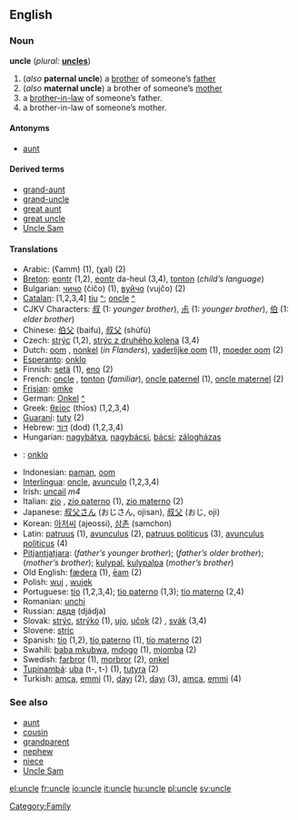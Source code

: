 ==English==
===Noun===
'''uncle''' (''plural:'' '''[[uncles]]''')

#(''also'' '''paternal uncle''') a [[brother]] of someone’s [[father]]
#(''also'' '''maternal uncle''') a brother of someone’s [[mother]]
#a [[brother-in-law]] of someone’s father.
#a brother-in-law of someone’s mother.

====Antonyms====
*[[aunt]]

====Derived terms====
*[[grand-aunt]]
*[[grand-uncle]]
*[[great aunt]]
*[[great uncle]]
*[[Uncle Sam]]

====Translations====
*Arabic: {{ARchar|[[عم]]}} (ʕamm) (1), {{ARchar|[[خال]]}} (χal) {{m}} (2)
*[[Breton]]: [[eontr]] {{m}} (1,2), [[eontr]] da-heul (3,4), [[tonton]] {{m}} (''child’s language'')
*Bulgarian: [[чичо]] (čičo) {{m}} (1), [[вуйчо]] (vujčo) {{m}} (2)
*[[Catalan]]: [1,2,3,4] [[tiu]] {{m}} [[:ca:tiu|^]]; [[oncle]] {{m}} [[:ca:oncle|^]]
*CJKV Characters: [[叔]] (1: ''younger brother''), [[尗]] (1: ''younger brother''), [[伯]] (1: ''elder brother'')
*Chinese: [[伯父]] (baifu), [[叔父]] (shúfù)
*Czech: [[strýc]] (1,2), [[strýc z druhého kolena]] (3,4) {{m}}
*Dutch: [[oom]] {{m}}, [[nonkel]] {{m}} (''in Flanders''), [[vaderlijke oom]] (1), [[moeder oom]] (2)
*[[Esperanto]]: [[onklo]]
*Finnish: [[setä]] (1), [[eno]] (2)
*French: [[oncle]] {{m}}, [[tonton]] {{m}} (''familiar''), [[oncle paternel]] (1), [[oncle maternel]] (2)
*[[Frisian]]: [[omke]] {{m}}
*German: [[Onkel]] {{m}} [[:de:Onkel|^]]
*Greek: [[θείος]] (thíos) {{m}} (1,2,3,4)
*[[Guaraní]]: [[tuty]] (2)
*Hebrew: [[דוד|דּוֹד]] (dod) {{m}} (1,2,3,4)
*Hungarian: [[nagybátya]], [[nagybácsi]], [[bácsi]]; [[zálogházas]]
*{{io}}: [[onklo]]
*Indonesian: [[paman]], [[oom]]
*[[Interlingua]]: [[oncle]], [[avunculo]] (1,2,3,4)
*Irish: [[uncail]] ''m4''
*Italian: [[zio]] {{m}}, [[zio paterno]] (1), [[zio materno]] (2)
*Japanese: [[叔父さん]] (おじさん, ojisan), [[叔父]] (おじ, oji)
*Korean: [[아저씨]] (ajeossi), [[삼촌]] (samchon)
*Latin: [[patruus]] (1), [[avunculus]] (2), [[patruus politicus]] (3), [[avunculus politicus]] (4)
*[[Pitjantjatjara]]: {{Unicode|[[mama maḻatja]]}} (''father’s younger brother''); {{Unicode|[[mama puḻka]]}} (''father’s older brother''); {{Unicode|[[kamuṟu]]}} (''mother’s brother''); [[kulypal]], [[kulypalpa]] (''mother’s brother'')
*Old English: [[fædera]] (1), [[eam|ēam]] (2)
*Polish: [[wuj]] {{m}}, [[wujek]] {{m}}
*Portuguese: [[tio]] {{m}} (1,2,3,4); [[tio paterno]] (1,3); [[tio materno]] (2,4)
*Romanian: [[unchi]] {{m}}
*Russian: [[дядя]] (djádja) {{m}}
*Slovak: [[strýc]], [[strýko]] (1), [[ujo]], [[učok]] (2) {{m}}, [[svák]] (3,4) {{m}}
*Slovene: [[stric]] {{m}}
*Spanish: [[tío]] {{m}} (1,2), [[tío paterno]] (1), [[tío materno]] (2)
*Swahili: [[baba mkubwa]], [[mdogo]] (1), [[mjomba]] (2)
*Swedish: [[farbror]] (1), [[morbror]] (2), [[onkel]]
*[[Tupinambá]]: [[uba]] (t-, t-) (1), [[tutyra]] (2)
*Turkish: [[amca]], [[emmi]] (1), [[dayı]] (2), [[dayı]] (3), [[amca]], [[emmi]] (4)

===See also===
*[[aunt]]
*[[cousin]]
*[[grandparent]]
*[[nephew]]
*[[niece]]
*[[Uncle Sam]]

[[Category:Family]]

[[el:uncle]]
[[fr:uncle]]
[[io:uncle]]
[[it:uncle]]
[[hu:uncle]]
[[pl:uncle]]
[[sv:uncle]]